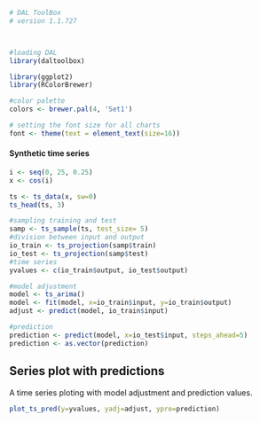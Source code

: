 ```r
# DAL ToolBox
# version 1.1.727



#loading DAL
library(daltoolbox) 
```

```r
library(ggplot2)
library(RColorBrewer)

#color palette
colors <- brewer.pal(4, 'Set1')

# setting the font size for all charts
font <- theme(text = element_text(size=16))
```

#### Synthetic time series

```r
i <- seq(0, 25, 0.25)
x <- cos(i)

ts <- ts_data(x, sw=0)
ts_head(ts, 3)
```

```r
#sampling training and test
samp <- ts_sample(ts, test_size= 5)
#division between input and output
io_train <- ts_projection(samp$train)
io_test <- ts_projection(samp$test)
#time series
yvalues <- c(io_train$output, io_test$output)

#model adjustment
model <- ts_arima()
model <- fit(model, x=io_train$input, y=io_train$output)
adjust <- predict(model, io_train$input)

#prediction
prediction <- predict(model, x=io_test$input, steps_ahead=5)
prediction <- as.vector(prediction)
```

## Series plot with predictions

A time series ploting with model adjustment and prediction values. 

```r
plot_ts_pred(y=yvalues, yadj=adjust, ypre=prediction)
```

